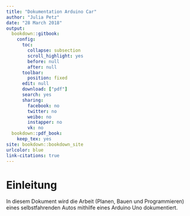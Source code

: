 ```yaml
---
title: "Dokumentation Arduino Car"
author: "Julia Petz"
date: "28 March 2018"
output:
  bookdown::gitbook:
    config:
      toc:
        collapse: subsection
        scroll_highlight: yes
        before: null
        after: null
      toolbar:
        position: fixed
      edit: null
      download: ["pdf"]
      search: yes
      sharing:
        facebook: no
        twitter: no
        weibo: no
        instapper: no
        vk: no
  bookdown::pdf_book:
    keep_tex: yes
site: bookdown::bookdown_site
urlcolor: blue
link-citations: true
---
```


# Einleitung

In diesem Dokument wird die Arbeit (Planen, Bauen und Programmieren) eines selbstfahrenden Autos mithilfe eines Arduino Uno dokumentiert.